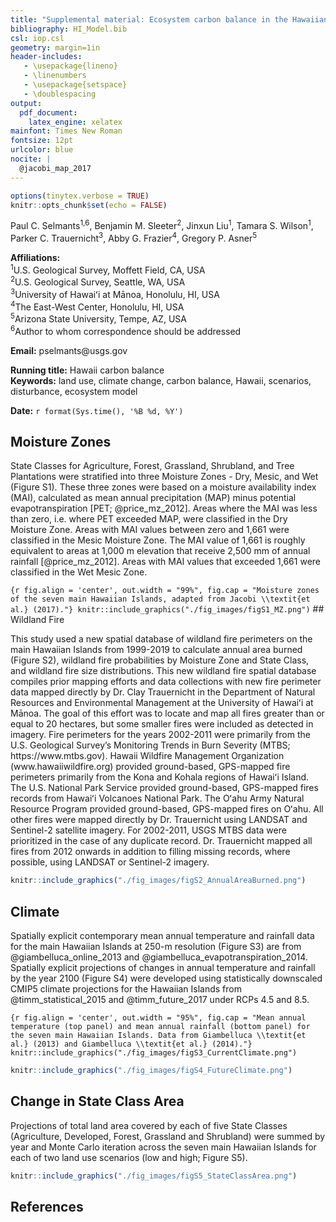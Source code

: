 ```yaml
---
title: "Supplemental material: Ecosystem carbon balance in the Hawaiian Islands under different scenarios of future climate and land use change"
bibliography: HI_Model.bib
csl: iop.csl
geometry: margin=1in
header-includes:
   - \usepackage{lineno}
   - \linenumbers
   - \usepackage{setspace}
   - \doublespacing
output: 
  pdf_document: 
    latex_engine: xelatex
mainfont: Times New Roman
fontsize: 12pt
urlcolor: blue
nocite: |
  @jacobi_map_2017
---
```


```r
options(tinytex.verbose = TRUE)
knitr::opts_chunk$set(echo = FALSE)
```
\centering
Paul C. Selmants^1,6^, Benjamin M. Sleeter^2^,  Jinxun Liu^1^, Tamara S. Wilson^1^,  
Parker C. Trauernicht^3^, Abby G. Frazier^4^, Gregory P. Asner^5^  

\raggedright
**Affiliations:**  
^1^U.S. Geological Survey, Moffett Field, CA, USA   
^2^U.S. Geological Survey, Seattle, WA, USA  
^3^University of Hawaiʻi at Mānoa, Honolulu, HI, USA  
^4^The East-West Center, Honolulu, HI, USA  
^5^Arizona State University, Tempe, AZ, USA  
^6^Author to whom correspondence should be addressed  
  

**Email:** pselmants@usgs.gov  

**Running title:** Hawaii carbon balance  
**Keywords:** land use, climate change, carbon balance, Hawaii, scenarios, disturbance, ecosystem model  
  
  
**Date:** `r format(Sys.time(), '%B %d, %Y')`  
   

\pagebreak

## Moisture Zones

State Classes for Agriculture, Forest, Grassland, Shrubland, and Tree Plantations were stratified into three Moisture Zones - Dry, Mesic, and Wet (Figure S1). These three zones were based on a moisture availability index (MAI), calculated as mean annual precipitation (MAP) minus potential evapotranspiration [PET; @price_mz_2012]. Areas where the MAI was less than zero, i.e. where PET exceeded MAP, were classified in the Dry Moisture Zone. Areas with MAI values between zero and 1,661 were classified in the Mesic Moisture Zone. The MAI value of 1,661 is roughly equivalent to areas at 1,000 m elevation that receive 2,500 mm of annual rainfall [@price_mz_2012]. Areas with MAI values that exceeded 1,661 were classified in the Wet Mesic Zone.

```{r fig.align = 'center', out.width = "99%", fig.cap = "Moisture zones of the seven main Hawaiian Islands, adapted from Jacobi \\textit{et al.} (2017)."}
knitr::include_graphics("./fig_images/figS1_MZ.png")
```
## Wildland Fire

This study used a new spatial database of wildland fire perimeters on the main Hawaiian Islands from 1999-2019 to calculate annual area burned (Figure S2), wildland fire probabilities by Moisture Zone and State Class, and wildland fire size distributions. This new wildland fire spatial database compiles prior mapping efforts and data collections with new fire perimeter data mapped directly by Dr. Clay Trauernicht in the Department of Natural Resources and Environmental Management at the University of Hawaiʻi at Mānoa. The goal of this effort was to locate and map all fires greater than or equal to 20 hectares, but some smaller fires were included as detected in imagery. Fire perimeters for the years 2002-2011 were primarily from the U.S. Geological Survey's Monitoring Trends in Burn Severity (MTBS; https://www.mtbs.gov). Hawaii Wildfire Management Organization (www.hawaiiwildfire.org) provided ground-based, GPS-mapped fire perimeters primarily from the Kona and Kohala regions of Hawaiʻi Island. The U.S. National Park Service provided ground-based, GPS-mapped fires records from Hawaiʻi Volcanoes National Park. The Oʻahu Army Natural Resource Program provided ground-based, GPS-mapped fires on Oʻahu. All other fires were mapped directly by Dr. Trauernicht using LANDSAT and Sentinel-2 satellite imagery. For 2002-2011, USGS MTBS data were prioritized in the case of any duplicate record. Dr. Trauernicht mapped all fires from 2012 onwards in addition to filling missing records, where possible, using LANDSAT or Sentinel-2 imagery. 

```r
knitr::include_graphics("./fig_images/figS2_AnnualAreaBurned.png")
```

\pagebreak

## Climate

Spatially explicit contemporary mean annual temperature and rainfall data for the main Hawaiian Islands at 250-m resolution (Figure S3) are from @giambelluca_online_2013 and @giambelluca_evapotranspiration_2014. Spatially explicit projections of changes in annual temperature and rainfall by the year 2100 (Figure S4) were developed using statistically downscaled CMIP5 climate projections for the Hawaiian Islands from @timm_statistical_2015 and @timm_future_2017 under RCPs 4.5 and 8.5. 

```{r fig.align = 'center', out.width = "95%", fig.cap = "Mean annual temperature (top panel) and mean annual rainfall (bottom panel) for the seven main Hawaiian Islands. Data from Giambelluca \\textit{et al.} (2013) and Giambelluca \\textit{et al.} (2014)."}
knitr::include_graphics("./fig_images/figS3_CurrentClimate.png")
```
```r
knitr::include_graphics("./fig_images/figS4_FutureClimate.png")
```
## Change in State Class Area

Projections of total land area covered by each of five State Classes (Agriculture, Developed, Forest, Grassland and Shrubland) were summed by year and Monte Carlo iteration across the seven main Hawaiian Islands for each of two land use scenarios  (low and high; Figure S5).

```r
knitr::include_graphics("./fig_images/figS5_StateClassArea.png")
```

\pagebreak

## References